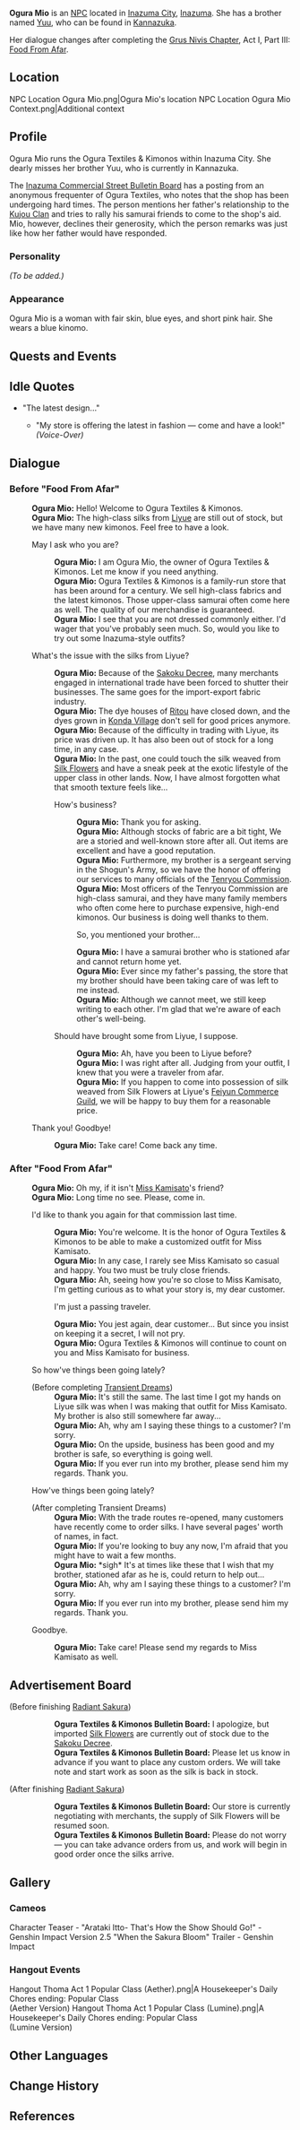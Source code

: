 {{Meta
<!-- REMOVE THIS TEMPLATE AFTER ADDING MISSING INFO -->
|missing_NPC_profile  = yes
}}
{{Character Infobox
|type             = NPC
|image            = NPC Ogura Mio.png
|region           = Inazuma
|affiliation      = Ogura Textiles & Kimonos
|title            = Owner of Ogura Textiles & Kimonos
|voiceEN          = 
|sibling          = Ogura Yuu
}}
'''Ogura Mio''' {{Lang|ja=小倉澪}} is an [[NPC]] located in [[Inazuma City]], [[Inazuma]]. She has a brother named [[Ogura Yuu|Yuu]], who can be found in [[Kannazuka]].

Her dialogue changes after completing the [[Grus Nivis Chapter]], Act I, Part III: [[Food From Afar]].

==Location==
<gallery hideaddbutton="true" captionalign="center">
NPC Location Ogura Mio.png|Ogura Mio's location
NPC Location Ogura Mio Context.png|Additional context
</gallery>

==Profile==
Ogura Mio runs the Ogura Textiles & Kimonos within Inazuma City. She dearly misses her brother Yuu, who is currently in Kannazuka.

The [[Inazuma Commercial Street Bulletin Board#Ogura Textiles & Kimonos|Inazuma Commercial Street Bulletin Board]] has a posting from an anonymous frequenter of Ogura Textiles, who notes that the shop has been undergoing hard times. The person mentions her father's relationship to the [[Kujou Clan]] and tries to rally his samurai friends to come to the shop's aid. Mio, however, declines their generosity, which the person remarks was just like how her father would have responded.

===Personality===
''(To be added.)''

===Appearance===
Ogura Mio is a woman with fair skin, blue eyes, and short pink hair. She wears a blue kinomo.

==Quests and Events==
{{Quest Appearances}}

==Idle Quotes==
* "The latest design..."
** {{A|VO Ogura Mio 01.ogg}} "My store is offering the latest in fashion &mdash; come and have a look!" ''(Voice-Over)''

==Dialogue==
===Before "Food From Afar"===
{{Dialogue start}}
:'''Ogura Mio:''' Hello! Welcome to Ogura Textiles & Kimonos.
:'''Ogura Mio:''' The high-class silks from [[Liyue]] are still out of stock, but we have many new kimonos. Feel free to have a look.
:{{DIcon}} May I ask who you are?
::'''Ogura Mio:''' I am Ogura Mio, the owner of Ogura Textiles & Kimonos. Let me know if you need anything.
::'''Ogura Mio:''' Ogura Textiles & Kimonos is a family-run store that has been around for a century. We sell high-class fabrics and the latest kimonos. Those upper-class samurai often come here as well. The quality of our merchandise is guaranteed.
::'''Ogura Mio:''' I see that you are not dressed commonly either. I'd wager that you've probably seen much. So, would you like to try out some Inazuma-style outfits?
:{{DIcon}} What's the issue with the silks from Liyue?
::'''Ogura Mio:''' Because of the [[Sakoku Decree]], many merchants engaged in international trade have been forced to shutter their businesses. The same goes for the import-export fabric industry.
::'''Ogura Mio:''' The dye houses of [[Ritou]] have closed down, and the dyes grown in [[Konda Village]] don't sell for good prices anymore.
::'''Ogura Mio:''' Because of the difficulty in trading with Liyue, its price was driven up. It has also been out of stock for a long time, in any case.
::'''Ogura Mio:''' In the past, one could touch the silk weaved from [[Silk Flower]]s and have a sneak peek at the exotic lifestyle of the upper class in other lands. Now, I have almost forgotten what that smooth texture feels like...
::{{DIcon}} How's business?
:::'''Ogura Mio:''' Thank you for asking.
:::'''Ogura Mio:''' Although stocks of fabric are a bit tight, We are a storied and well-known store after all. Out items are excellent and have a good reputation.
:::'''Ogura Mio:''' Furthermore, my brother is a sergeant serving in the Shogun's Army, so we have the honor of offering our services to many officials of the [[Tenryou Commission]].
:::'''Ogura Mio:''' Most officers of the Tenryou Commission are high-class samurai, and they have many family members who often come here to purchase expensive, high-end kimonos. Our business is doing well thanks to them.
:::{{DIcon}} So, you mentioned your brother...
:::'''Ogura Mio:''' I have a samurai brother who is stationed afar and cannot return home yet.
:::'''Ogura Mio:''' Ever since my father's passing, the store that my brother should have been taking care of was left to me instead.
:::'''Ogura Mio:''' Although we cannot meet, we still keep writing to each other. I'm glad that we're aware of each other's well-being.
::{{DIcon}} Should have brought some from Liyue, I suppose.
:::'''Ogura Mio:''' Ah, have you been to Liyue before?
:::'''Ogura Mio:''' I was right after all. Judging from your outfit, I knew that you were a traveler from afar.
:::'''Ogura Mio:''' If you happen to come into possession of silk weaved from Silk Flowers at Liyue's [[Feiyun Commerce Guild]], we will be happy to buy them for a reasonable price.
:{{DIcon}} Thank you! Goodbye!
::'''Ogura Mio:''' Take care! Come back any time.
{{Dialogue end}}

===After "Food From Afar"===
{{Dialogue start}}
:'''Ogura Mio:''' Oh my, if it isn't [[Kamisato Ayaka|Miss Kamisato]]'s friend?
:'''Ogura Mio:''' Long time no see. Please, come in.
:{{DIcon}} I'd like to thank you again for that commission last time.
::'''Ogura Mio:''' You're welcome. It is the honor of Ogura Textiles & Kimonos to be able to make a customized outfit for Miss Kamisato.
::'''Ogura Mio:''' In any case, I rarely see Miss Kamisato so casual and happy. You two must be truly close friends.
::'''Ogura Mio:''' Ah, seeing how you're so close to Miss Kamisato, I'm getting curious as to what your story is, my dear customer.
::{{DIcon}} I'm just a passing traveler.
::'''Ogura Mio:''' You jest again, dear customer... But since you insist on keeping it a secret, I will not pry.
::'''Ogura Mio:''' Ogura Textiles & Kimonos will continue to count on you and Miss Kamisato for business.

:{{DIcon}} So how've things been going lately?
:;(Before completing [[Transient Dreams]])
::'''Ogura Mio:''' It's still the same. The last time I got my hands on Liyue silk was when I was making that outfit for Miss Kamisato. My brother is also still somewhere far away...
::'''Ogura Mio:''' Ah, why am I saying these things to a customer? I'm sorry.
::'''Ogura Mio:''' On the upside, business has been good and my brother is safe, so everything is going well.
::'''Ogura Mio:''' If you ever run into my brother, please send him my regards. Thank you.

:{{DIcon}} How've things been going lately?
:;(After completing Transient Dreams)
::'''Ogura Mio:''' With the trade routes re-opened, many customers have recently come to order silks. I have several pages' worth of names, in fact.
::'''Ogura Mio:''' If you're looking to buy any now, I'm afraid that you might have to wait a few months.
::'''Ogura Mio:''' *sigh* It's at times like these that I wish that my brother, stationed afar as he is, could return to help out...
::'''Ogura Mio:''' Ah, why am I saying these things to a customer? I'm sorry.
::'''Ogura Mio:''' If you ever run into my brother, please send him my regards. Thank you.

:{{DIcon}} Goodbye.
::'''Ogura Mio:''' Take care! Please send my regards to Miss Kamisato as well.
{{Dialogue end}}

==Advertisement Board==
{{Dialogue start}}
;(Before finishing [[Radiant Sakura]])
::'''Ogura Textiles & Kimonos Bulletin Board:''' I apologize, but imported [[Silk Flower]]s are currently out of stock due to the [[Sakoku Decree]].
::'''Ogura Textiles & Kimonos Bulletin Board:''' Please let us know in advance if you want to place any custom orders. We will take note and start work as soon as the silk is back in stock.
;(After finishing [[Radiant Sakura]])
::'''Ogura Textiles & Kimonos Bulletin Board:''' Our store is currently negotiating with merchants, the supply of Silk Flowers will be resumed soon.
::'''Ogura Textiles & Kimonos Bulletin Board:''' Please do not worry — you can take advance orders from us, and work will begin in good order once the silks arrive.
{{Dialogue end}}
<!--
==Trivia==
-->
==Gallery==
===Cameos===
<gallery hideaddbutton="true" captionalign="center">
Character Teaser - "Arataki Itto- That's How the Show Should Go!" - Genshin Impact
Version 2.5 "When the Sakura Bloom" Trailer - Genshin Impact
</gallery>

===Hangout Events===
<gallery hideaddbutton="true" captionalign="center">
Hangout Thoma Act 1 Popular Class (Aether).png|A Housekeeper's Daily Chores ending: Popular Class<br />(Aether Version)
Hangout Thoma Act 1 Popular Class (Lumine).png|A Housekeeper's Daily Chores ending: Popular Class<br />(Lumine Version)
</gallery>

==Other Languages==
{{Other Languages|default_hidden = 1
|en      = Ogura Mio
|zhs     = 小仓澪
|zhs_rm  = Xiǎocāng Líng
|zht     = 小倉澪
|zht_rm  = Xiǎocāng Líng
|ja      = 小倉澪
|ja_rm   = Ogura Mio
|ko      = 오구라 미오
|ko_rm   = 
|es      = Ogura Mio
|fr      = Ogura Mio
|ru      = Огура Мио
|th      = Ogura Mio
|vi      = Ogura Mio
|de      = Ogura Mio
|id      = Ogura Mio
|pt      = Ogura Mio
}}

==Change History==
{{Change History|2.0}}

==References==
{{Reflist}}